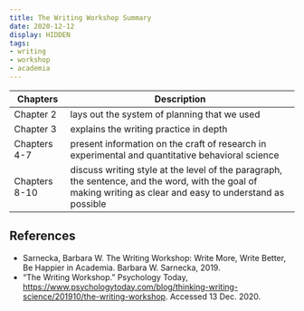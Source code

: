 ```yaml
---
title: The Writing Workshop Summary
date: 2020-12-12
display: HIDDEN
tags:
- writing
- workshop
- academia
---
```


Chapters | Description
---------|------------
Chapter 2 | lays out the system of planning that we used
Chapter 3 | explains the writing practice in depth
Chapters 4-7 | present information on the craft of research in experimental and quantitative behavioral science
Chapters 8-10 | discuss writing style at the level of the paragraph, the sentence, and the word, with the goal of making writing as clear and easy to understand as possible

## References
- Sarnecka, Barbara W. The Writing Workshop: Write More, Write Better, Be Happier in Academia. Barbara W. Sarnecka, 2019.
- “The Writing Workshop.” Psychology Today, https://www.psychologytoday.com/blog/thinking-writing-science/201910/the-writing-workshop. Accessed 13 Dec. 2020.


